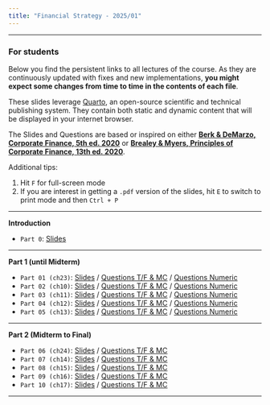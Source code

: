 ```yaml
---
title: "Financial Strategy - 2025/01"
---
```


___


::: {.callout-important}
### For students

Below you find the persistent links to all lectures of the course. As they are continuously updated with fixes and new implementations, **you might expect some changes from time to time in the contents of each file**.

These slides leverage [Quarto](https://quarto.org/), an open-source scientific and technical publishing system. They contain both static and dynamic content that will be displayed in your internet browser. 

The Slides and Questions are based or inspired on either [**Berk & DeMarzo, Corporate Finance, 5th ed. 2020**](https://www.amazon.com.br/Corporate-Finance-Global-Jonathan-Berk/dp/1292304154) or 
[**Brealey & Myers, Principles of Corporate Finance, 13th ed. 2020**](https://www.amazon.com.br/Principles-Corporate-Finance-Richard-Brealey/dp/1260565556/ref=sr_1_3?refinements=p_27%3ABrealey+Myers&s=books&sr=1-3).

Additional tips:

1. Hit `F` for full-screen mode
2. If you are interest in getting a `.pdf` version of the slides, hit `E` to switch to print mode and then `Ctrl + P`

:::

___



**Introduction**

-   `Part 0`: [Slides](p0.qmd) 

___

**Part 1 (until Midterm)**

-   `Part 01 (ch23)`: [Slides](p1.qmd) / [Questions T/F & MC](p1tf.qmd) / [Questions Numeric](p1num.qmd) 
-   `Part 02 (ch10)`: [Slides](p2.qmd) / [Questions T/F & MC](p2tf.qmd) / [Questions Numeric](p2num.qmd) 
-   `Part 03 (ch11)`: [Slides](p3.qmd) / [Questions T/F & MC](p3tf.qmd) / [Questions Numeric](p3num.qmd)  
-   `Part 04 (ch12)`: [Slides](p4.qmd) / [Questions T/F & MC](p4tf.qmd) / [Questions Numeric](p4num.qmd)  
-   `Part 05 (ch13)`: [Slides](p5.qmd) / [Questions T/F & MC](p5tf.qmd) / [Questions Numeric](p5num.qmd)  



___

**Part 2 (Midterm to Final)**

-   `Part 06 (ch24)`: [Slides](p6.qmd) / [Questions T/F & MC](p6tf.qmd) 
-   `Part 07 (ch14)`: [Slides](p7.qmd) / [Questions T/F & MC](p7tf.qmd) 
-   `Part 08 (ch15)`: [Slides](p8.qmd) / [Questions T/F & MC](p8tf.qmd) 
-   `Part 09 (ch16)`: [Slides](p9.qmd) / [Questions T/F & MC](p9tf.qmd) 
-   `Part 10 (ch17)`: [Slides](p10.qmd) / [Questions T/F & MC](p10tf.qmd) 

___



